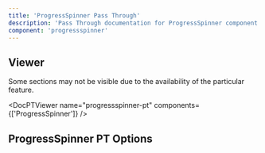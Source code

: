 ```yaml
---
title: 'ProgressSpinner Pass Through'
description: 'Pass Through documentation for ProgressSpinner component'
component: 'progressspinner'
---
```


## Viewer

Some sections may not be visible due to the availability of the particular feature.

<DocPTViewer name="progressspinner-pt" components={['ProgressSpinner']} />

## ProgressSpinner PT Options

<DocTable name="ProgressSpinner" category="pt" />
